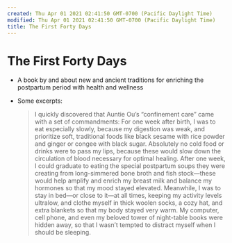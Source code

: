 ```yaml
---
created: Thu Apr 01 2021 02:41:50 GMT-0700 (Pacific Daylight Time)
modified: Thu Apr 01 2021 02:41:50 GMT-0700 (Pacific Daylight Time)
title: The First Forty Days
---
```


# The First Forty Days

- A book by and about new and ancient traditions for enriching the postpartum period with health and wellness

- Some excerpts:
  > I quickly discovered that Auntie Ou’s “confinement care” came with a set of commandments: For one week after birth, I was to eat especially slowly, because my digestion was weak, and prioritize soft, traditional foods like black sesame with rice powder and ginger or congee with black sugar. Absolutely no cold food or drinks were to pass my lips, because these would slow down the circulation of blood necessary for optimal healing. After one week, I could graduate to eating the special postpartum soups they were creating from long-simmered bone broth and fish stock—these would help amplify and enrich my breast milk and balance my hormones so that my mood stayed elevated. Meanwhile, I was to stay in bed—or close to it—at all times, keeping my activity levels ultralow, and clothe myself in thick woolen socks, a cozy hat, and extra blankets so that my body stayed very warm. My computer, cell phone, and even my beloved tower of night-table books were hidden away, so that I wasn’t tempted to distract myself when I should be sleeping.
